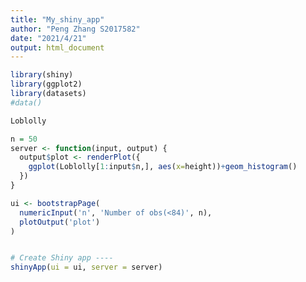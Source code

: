 ---
title: "My_shiny_app"
author: "Peng Zhang S2017582"
date: "2021/4/21"
output: html_document
---

```{r setup, include=FALSE}
library(shiny)
library(ggplot2)
library(datasets)
#data()
```


```{r }
Loblolly
```

```{r }
n = 50
server <- function(input, output) {
  output$plot <- renderPlot({
    ggplot(Loblolly[1:input$n,], aes(x=height))+geom_histogram()
  })
}

```

```{r }
ui <- bootstrapPage(
  numericInput('n', 'Number of obs(<84)', n),
  plotOutput('plot')
)


# Create Shiny app ----
shinyApp(ui = ui, server = server)
```


